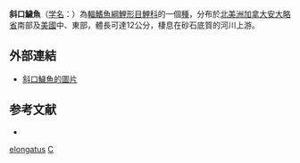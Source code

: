 {{Speciesbox
| taxon = Clinostomus elongatus
| binomial_authority = [[Kirtland|Kirtland]], 1840
| status = NE
| status_system = IUCN3.1
| synonyms = *''Luxilus elongatus''<br /><small>Kirtland, 1840</small>
*''Squalius proriger''<br /><small>Cope, 1865</small>
}}
'''斜口鱥魚'''（[[学名|学名]]：{{lang|la|''Clinostomus elongatus''}}）為[[輻鰭魚綱|輻鰭魚綱]][[鯉形目|鯉形目]][[鯉科|鯉科]]的一個[[種|種]]，分布於[[北美洲|北美洲]][[加拿大|加拿大]][[安大略省|安大略省]]南部及[[美國|美國]]中、東部，體長可達12公分，棲息在砂石底質的河川上游。

==外部連結==
* [http://fishbase.org/Photos/ThumbnailsSummary.php?ID=2746 斜口鱥魚的圖片] {{Wayback|url=http://fishbase.org/Photos/ThumbnailsSummary.php?ID=2746 |date=20160417094530 }}

==参考文献==
*{{FishBase_species|genus=Clinostomus|species=elongatus|year=2012|month=1}}

{{鲤形目小作品}}

{{Taxonbar}}
[[Category:斜口鱥魚屬|elongatus]]
[[Category:1840年描述的魚類|C]]